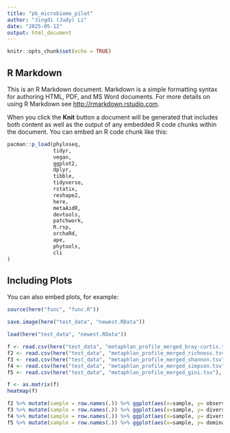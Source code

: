 ```yaml
---
title: "pb_microbiome_pilot"
author: "Jingdi (Judy) Li"
date: "2025-05-12"
output: html_document
---
```


```r
knitr::opts_chunk$set(echo = TRUE)
```

## R Markdown

This is an R Markdown document. Markdown is a simple formatting syntax for authoring HTML, PDF, and MS Word documents. For more details on using R Markdown see <http://rmarkdown.rstudio.com>.

When you click the **Knit** button a document will be generated that includes both content as well as the output of any embedded R code chunks within the document. You can embed an R code chunk like this:

```r
pacman::p_load(phyloseq,
               tidyr,
               vegan,
               ggplot2,
               dplyr,
               tibble,
               tidyverse,
               rstatix,
               reshape2,
               here,
               metaAidR,
               devtools, 
               patchwork, 
               R.rsp, 
               orchaRd, 
               ape, 
               phytools, 
               cli
)


```

## Including Plots

You can also embed plots, for example:

```r
source(here("func", "func.R"))
```

```r
save.image(here("test_data", "newest.RData"))

load(here("test_data", "newest.RData"))
```


```r
f <- read.csv(here("test_data", "metaphlan_profile_merged_bray-curtis.tsv"), sep="\t", , row.names = 1, header = 1)
f2 <- read.csv(here("test_data", "metaphlan_profile_merged_richness.tsv"), sep="\t", , row.names = 1, header = 1)
f3 <- read.csv(here("test_data", "metaphlan_profile_merged_shannon.tsv"), sep="\t", , row.names = 1, header = 1)
f4 <- read.csv(here("test_data", "metaphlan_profile_merged_simpson.tsv"), sep="\t", , row.names = 1, header = 1)
f5 <- read.csv(here("test_data", "metaphlan_profile_merged_gini.tsv"), sep="\t", , row.names = 1, header = 1)
```

```r
f <- as.matrix(f)
heatmap(f)
```
```r
f2 %>% mutate(sample = row.names(.)) %>% ggplot(aes(x=sample, y= observed)) + geom_point()
f3 %>% mutate(sample = row.names(.)) %>% ggplot(aes(x=sample, y= diversity_shannon)) + geom_point()
f4 %>% mutate(sample = row.names(.)) %>% ggplot(aes(x=sample, y= diversity_gini_simpson)) + geom_point()
f5 %>% mutate(sample = row.names(.)) %>% ggplot(aes(x=sample, y= dominance_gini)) + geom_point()


```


